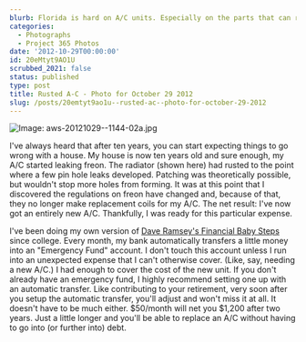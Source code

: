 ```yaml
---
blurb: Florida is hard on A/C units. Especially on the parts that can rust.
categories:
  - Photographs
  - Project 365 Photos
date: '2012-10-29T00:00:00'
id: 20eMtyt9AO1U
scrubbed_2021: false
status: published
type: post
title: Rusted A-C - Photo for October 29 2012
slug: /posts/20emtyt9ao1u--rusted-ac--photo-for-october-29-2012
---
```


![Image: aws-20121029--1144-02a.jpg](/aws-20121029--1144-02a.jpg)

I've always heard that after ten years, you can start expecting things to go wrong with a house. My house is now ten years old and sure enough, my A/C started leaking freon. The radiator (shown here) had rusted to the point where a few pin hole leaks developed. Patching was theoretically possible, but wouldn't stop more holes from forming. It was at this point that I discovered the regulations on freon have changed and, because of that, they no longer make replacement coils for my A/C. The net result: I've now got an entirely new A/C. Thankfully, I was ready for this particular expense.

I've been doing my own version of [Dave Ramsey's Financial Baby Steps](http://www.daveramsey.com/new/baby-steps/) since college. Every month, my bank automatically transfers a little money into an "Emergency Fund" account. I don't touch this account unless I run into an unexpected expense that I can't otherwise cover. (Like, say, needing a new A/C.) I had enough to cover the cost of the new unit. If you don't already have an emergency fund, I highly recommend setting one up with an automatic transfer. Like contributing to your retirement, very soon after you setup the automatic transfer, you'll adjust and won't miss it at all. It doesn't have to be much either. $50/month will net you $1,200 after two years. Just a little longer and you'll be able to replace an A/C without having to go into (or further into) debt.
